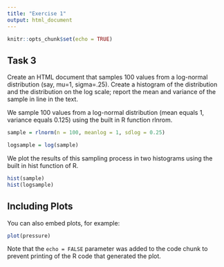 ```yaml
---
title: "Exercise 1"
output: html_document
---
```


```r
knitr::opts_chunk$set(echo = TRUE)
```

## Task 3
Create an HTML document that samples 100 values from a log-normal
distribution (say, mu=1, sigma=.25). Create a histogram of the distribution and
the distribution on the log scale; report the mean and variance of the sample in
line in the text.

We sample 100 values from a log-normal distribution (mean equals 1, variance equals 0.125) using the built in R function rlnrom.

```r
sample = rlnorm(n = 100, meanlog = 1, sdlog = 0.25)

logsample = log(sample)
```
We plot the results of this sampling process in two histograms using the built in hist function of R.
```r
hist(sample)
hist(logsample)

```


## Including Plots

You can also embed plots, for example:

```r
plot(pressure)
```

Note that the `echo = FALSE` parameter was added to the code chunk to prevent printing of the R code that generated the plot.
